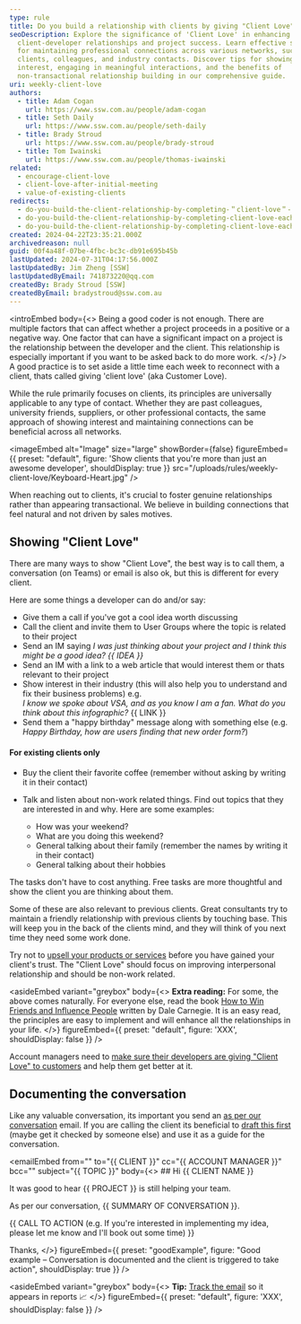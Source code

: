 ```yaml
---
type: rule
title: Do you build a relationship with clients by giving "Client Love" each week?
seoDescription: Explore the significance of 'Client Love' in enhancing
  client-developer relationships and project success. Learn effective strategies
  for maintaining professional connections across various networks, such as
  clients, colleagues, and industry contacts. Discover tips for showing genuine
  interest, engaging in meaningful interactions, and the benefits of
  non-transactional relationship building in our comprehensive guide.
uri: weekly-client-love
authors:
  - title: Adam Cogan
    url: https://www.ssw.com.au/people/adam-cogan
  - title: Seth Daily
    url: https://www.ssw.com.au/people/seth-daily
  - title: Brady Stroud
    url: https://www.ssw.com.au/people/brady-stroud
  - title: Tom Iwainski
    url: https://www.ssw.com.au/people/thomas-iwainski
related:
  - encourage-client-love
  - client-love-after-initial-meeting
  - value-of-existing-clients
redirects:
  - do-you-build-the-client-relationship-by-completing-＂client-love＂-each-week-(aka-customer-love)
  - do-you-build-the-client-relationship-by-completing-client-love-each-week-(aka-customer-love)
  - do-you-build-the-client-relationship-by-completing-client-love-each-week-aka-customer-love
created: 2024-04-22T23:35:21.000Z
archivedreason: null
guid: 00f4a48f-07be-4fbc-bc3c-db91e695b45b
lastUpdated: 2024-07-31T04:17:56.000Z
lastUpdatedBy: Jim Zheng [SSW]
lastUpdatedByEmail: 741873220@qq.com
createdBy: Brady Stroud [SSW]
createdByEmail: bradystroud@ssw.com.au
---
```

<introEmbed
  body={<>
Being a good coder is not enough. There are multiple factors that can affect whether a project proceeds in a positive or a negative way. One factor that can have a significant impact on a project is the relationship between the developer and the client. This relationship is especially important if you want to be asked back to do more work.
  </>}
/>
A good practice is to set aside a little time each week to reconnect with a client, thats called giving 'client love' (aka Customer Love).

While the rule primarily focuses on clients, its principles are universally applicable to any type of contact. Whether they are past colleagues, university friends, suppliers, or other professional contacts, the same approach of showing interest and maintaining connections can be beneficial across all networks.


<imageEmbed
  alt="Image"
  size="large"
  showBorder={false}
  figureEmbed={{
    preset: "default",
    figure: 'Show clients that you\'re more than just an awesome developer',
    shouldDisplay: true
  }}
  src="/uploads/rules/weekly-client-love/Keyboard-Heart.jpg"
/>

When reaching out to clients, it's crucial to foster genuine relationships rather than appearing transactional. We believe in building connections that feel natural and not driven by sales motives.

## Showing "Client Love"

There are many ways to show "Client Love", the best way is to call them, a conversation (on Teams) or email is also ok, but this is different for every client.

Here are some things a developer can do and/or say:

* Give them a call if you've got a cool idea worth discussing
* Call the client and invite them to User Groups where the topic is related to their project
* Send an IM saying *I was just thinking about your project and I think this might be a good idea? &#123;&#123; IDEA &#125;&#125;*
* Send an IM with a link to a web article that would interest them or thats relevant to their project
* Show interest in their industry (this will also help you to understand and fix their business problems) e.g.\
  *I know we spoke about VSA, and as you know I am a fan. What do you think about this infographic?*
  &#123;&#123; LINK &#125;&#125;
* Send them a "happy birthday" message along with something else (e.g. *Happy Birthday, how are users finding that new order form?*)

#### For existing clients only

* Buy the client their favorite coffee (remember without asking by writing it in their contact)
* Talk and listen about non-work related things. Find out topics that they are interested in and why. Here are some examples:

  * How was your weekend?
  * What are you doing this weekend?
  * General talking about their family (remember the names by writing it in their contact)
  * General talking about their hobbies

The tasks don't have to cost anything. Free tasks are more thoughtful and show the client you are thinking about them.

Some of these are also relevant to previous clients. Great consultants try to maintain a friendly relationship with previous clients by touching base. This will keep you in the back of the clients mind, and they will think of you next time they need some work done.

Try not to [upsell your products or services](/upsell) before you have gained your client's trust. The "Client Love" should focus on improving interpersonal relationship and should be non-work related.

<asideEmbed
  variant="greybox"
  body={<>
    **Extra reading:** For some, the above comes naturally. For everyone else, read the book [How to Win Friends and Influence People](https://www.amazon.au/How-Win-Friends-Influence-People/dp/0671027034) written by Dale Carnegie. It is an easy read, the principles are easy to implement and will enhance all the relationships in your life.
  </>}
  figureEmbed={{
    preset: "default",
    figure: 'XXX',
    shouldDisplay: false
  }}
/>

Account managers need to [make sure their developers are giving "Client Love" to customers](/encourage-client-love) and help them get better at it.

## Documenting the conversation

Like any valuable conversation, its important you send an [as per our conversation](/as-per-our-conversation-emails) email. If you are calling the client its beneficial to [draft this first](/do-you-prepare-then-confirm-conversations-decisions) (maybe get it checked by someone else) and use it as a guide for the conversation.

<emailEmbed
  from=""
  to="&#123;&#123; CLIENT &#125;&#125;"
  cc="&#123;&#123; ACCOUNT MANAGER &#125;&#125;"
  bcc=""
  subject="&#123;&#123; TOPIC &#125;&#125;"
  body={<>
    ## Hi &#123;&#123; CLIENT NAME &#125;&#125;

It was good to hear &#123;&#123; PROJECT &#125;&#125; is still helping your team.

As per our conversation, &#123;&#123; SUMMARY OF CONVERSATION &#125;&#125;.

&#123;&#123; CALL TO ACTION (e.g. If you're interested in implementing my idea, please let me know and I'll book out some time) &#125;&#125;

Thanks,
  </>}
  figureEmbed={{
    preset: "goodExample",
    figure: "Good example – Conversation is documented and the client is triggered to take action",
    shouldDisplay: true
  }}
/>

<asideEmbed
  variant="greybox"
  body={<>
    **Tip:** [Track the email](/track-sales-emails) so it appears in reports 📈
  </>}
  figureEmbed={{
    preset: "default",
    figure: 'XXX',
    shouldDisplay: false
  }}
/>
